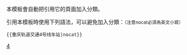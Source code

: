 <includeonly><!-- 在這裡加入模板的保護標識 --></includeonly><noinclude>{{Documentation subpage}}</noinclude>
<!-- 在本行下編輯模板說明 -->
本模板會自動把引用它的頁面加入分類。

引用本模板時使用下列語法，可以避免加入分類：<small>（注意nocat必須為英文小寫）</small>

<code><nowiki>{{重庆轨道交通4号线车站|nocat}}</nowiki></code>

<!--
==使用方法==
== 模板介紹 ==

== 參數及使用方法 ==

== 範例 ==

== 注意事项 ==

== 參見 ==

== 给模板编辑者的说明 ==
=== 模板结构 ===
=== 实现方法 ===
=== 编辑注意 ===
-->
<includeonly>
<!-- 本行下加入模板的分類 -->
[[Category:重庆轨道交通模板|4]]
</includeonly>